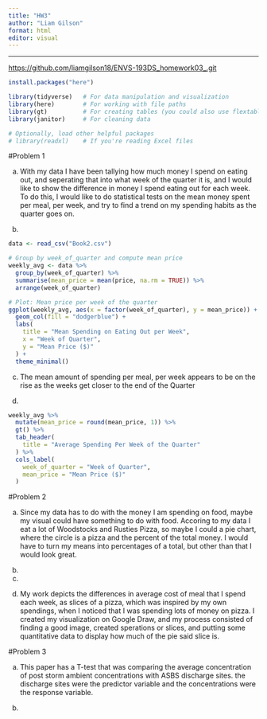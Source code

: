 ```yaml
---
title: "HW3"
author: "Liam Gilson"
format: html
editor: visual
---
```


---

<https://github.com/liamgilson18/ENVS-193DS_homework03_.git>

```r
install.packages("here")
```

```r
library(tidyverse)   # For data manipulation and visualization
library(here)        # For working with file paths
library(gt)          # For creating tables (you could also use flextable instead)
library(janitor)     # For cleaning data

# Optionally, load other helpful packages
# library(readxl)    # If you're reading Excel files
```

#Problem 1 

a. 
With my data I have been tallying how much money I spend on eating out, and seperating that into what week of the quarter it is, and I would like to show the difference in money I spend eating out for each week. To do this, I would like to do statistical tests on the mean money spent per meal, per week, and try to find a trend on my spending habits as the quarter goes on.

b.  
```r

data <- read_csv("Book2.csv")

# Group by week_of_quarter and compute mean price
weekly_avg <- data %>%
  group_by(week_of_quarter) %>%
  summarise(mean_price = mean(price, na.rm = TRUE)) %>%
  arrange(week_of_quarter)

# Plot: Mean price per week of the quarter
ggplot(weekly_avg, aes(x = factor(week_of_quarter), y = mean_price)) +
  geom_col(fill = "dodgerblue") +
  labs(
    title = "Mean Spending on Eating Out per Week",
    x = "Week of Quarter",
    y = "Mean Price ($)"
  ) +
  theme_minimal()
```

c.
The mean amount of spending per meal, per week appears to be on the rise as the weeks get closer to the end of the Quarter

d.
```r
weekly_avg %>%
  mutate(mean_price = round(mean_price, 1)) %>%
  gt() %>%
  tab_header(
    title = "Average Spending Per Week of the Quarter"
  ) %>%
  cols_label(
    week_of_quarter = "Week of Quarter",
    mean_price = "Mean Price ($)"
  )
```


#Problem 2

a. Since my data has to do with the money I am spending on food, maybe my visual could have something to do with food. Accoring to my data I eat a lot of Woodstocks and Rusties Pizza, so maybe I could a pie chart, where the circle is a pizza and the percent of the total money. I would have to turn my means into percentages of a total, but other than that I would look great.

b.

c.

d.   My work depicts the differences in average cost of meal that I spend each week, as slices of a pizza, which was inspired by my own spendings, when I noticed that I was spending lots of money on pizza. I created my visualization on Google Draw, and my process consisted of finding a good image, created sperations or slices, and putting some quantitative data to display how much of the pie said slice is.


#Problem 3 

a.
This paper has a T-test that was comparing the average concentration of post storm ambient concentrations with ASBS discharge sites. the discharge sites were the predictor variable and the concentrations were the response variable.

b. 
